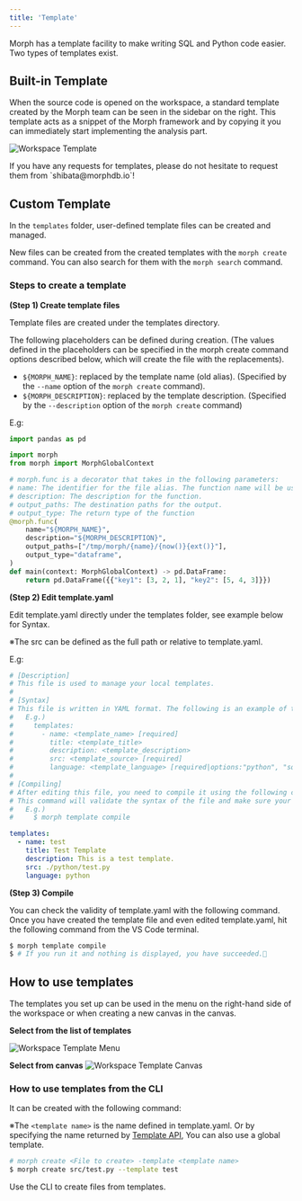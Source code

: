 ```yaml
---
title: 'Template'
---
```


Morph has a template facility to make writing SQL and Python code easier.
Two types of templates exist.

## Built-in Template

When the source code is opened on the workspace, a standard template created by the Morph team can be seen in the sidebar on the right.
This template acts as a snippet of the Morph framework and by copying it you can immediately start implementing the analysis part.

<img
  src="/assets/images/docs/workspace-template.png"
  alt="Workspace Template"
/>

<Note>
If you have any requests for templates, please do not hesitate to request them from `shibata@morphdb.io`!
</Note>

## Custom Template

In the `templates` folder, user-defined template files can be created and managed.

New files can be created from the created templates with the `morph create` command. You can also search for them with the `morph search` command.

### Steps to create a template

**(Step 1) Create template files**

Template files are created under the templates directory.

The following placeholders can be defined during creation. (The values defined in the placeholders can be specified in the morph create command options described below, which will create the file with the replacements).

- `${MORPH_NAME}`: replaced by the template name (old alias). (Specified by the `--name` option of the `morph create` command).
- `${MORPH_DESCRIPTION}`: replaced by the template description. (Specified by the `--description` option of the `morph create` command)

E.g:

```python
import pandas as pd

import morph
from morph import MorphGlobalContext

# morph.func is a decorator that takes in the following parameters:
# name: The identifier for the file alias. The function name will be used if not provided.
# description: The description for the function.
# output_paths: The destination paths for the output.
# output_type: The return type of the function
@morph.func(
    name="${MORPH_NAME}",
    description="${MORPH_DESCRIPTION}",
    output_paths=["/tmp/morph/{name}/{now()}{ext()}"],
    output_type="dataframe",
)
def main(context: MorphGlobalContext) -> pd.DataFrame:
    return pd.DataFrame({{"key1": [3, 2, 1], "key2": [5, 4, 3]}})
```

**(Step 2) Edit template.yaml**

Edit template.yaml directly under the templates folder, see example below for Syntax.

※The src can be defined as the full path or relative to template.yaml.

E.g:

```yaml
# [Description]
# This file is used to manage your local templates.
#
# [Syntax]
# This file is written in YAML format. The following is an example of the syntax.
#   E.g.)
#     templates:
#       - name: <template_name> [required]
#         title: <template_title>
#         description: <template_description>
#         src: <template_source> [required]
#         language: <template_language> [required|options:"python", "sql"]
#
# [Compiling]
# After editing this file, you need to compile it using the following command.
# This command will validate the syntax of the file and make sure your templates are available.
#   E.g.)
#     $ morph template compile

templates:
  - name: test
    title: Test Template
    description: This is a test template.
    src: ./python/test.py
    language: python
```

**(Step 3) Compile**

You can check the validity of template.yaml with the following command. Once you have created the template file and even edited template.yaml, hit the following command from the VS Code terminal.

```bash Shell
$ morph template compile
$ # If you run it and nothing is displayed, you have succeeded.🎉
```

## How to use templates

The templates you set up can be used in the menu on the right-hand side of the workspace or when creating a new canvas in the canvas.

**Select from the list of templates**

<img
  src="/assets/images/docs/workspace-template-menu.png"
  alt="Workspace Template Menu"
/>

**Select from canvas**
<img
  src="/assets/images/docs/workspace-template-canvas.png"
  alt="Workspace Template Canvas"
/>

### How to use templates from the CLI

It can be created with the following command:

※The `<template name>` is the name defined in template.yaml. Or by specifying the name returned by [Template API](https://queue-inc.stoplight.io/docs/morph-api-document/fhs6hbxyjjtxu-no-auth-search-template), You can also use a global template.

```bash Shell
# morph create <File to create> -template <template name>
$ morph create src/test.py --template test
```

<CardGroup cols={1}>
    <Card title="CLI: morph create" href="/sql-python/en/cli-commands/create">
        Use the CLI to create files from templates.
    </Card>
</CardGroup>
